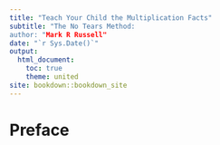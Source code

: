 ```yaml
---
title: "Teach Your Child the Multiplication Facts"
subtitle: "The No Tears Method:
author: "Mark R Russell"
date: "`r Sys.Date()`"
output:
  html_document:
    toc: true
    theme: united
site: bookdown::bookdown_site
---
```


# Preface {-}
